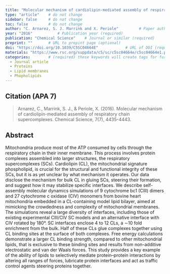 ```yaml
---
title: "Molecular mechanism of cardiolipin-mediated assembly of respiratory chain supercomplexes"          # Paper title (required)
type: "article"    # do not change
sidebar: false     # do not change
toc: false         # do not change
author: "C. Arnarez, S. J. Marrink and X. Periole"         # Paper authors (required)
year: "2016"           # Publication year (required)
publication: "Chemical Science"    # Journal or similar (required)
preprint: ""       # URL to prepint page (optional)  
doi: "https://doi.org/10.1039/C5SC04664E"            # URL of DOI (required)  
materials: "https://www.rsc.org/suppdata/c5/sc/c5sc04664e/c5sc04664e1.pdf"      # URL to suplementary info (optional)
categories:        # (required) these keywords will create tags for further filtering. 
  - Journal article
  - Proteins
  - Lipid membranes
  - Phopholipids
---
```


<!-- 
The info below is just an example. 

Both fields are required and they have to be replaced with the respective info for each paper. 

Please notice the `> ` symbol before the citation, it gives it additional styling.  
-->

## Citation (APA 7)      

> Arnarez, C., Marrink, S. J., & Periole, X. (2016). Molecular mechanism of cardiolipin-mediated assembly of respiratory chain supercomplexes. Chemical Science, 7(7), 4435-4443.

## Abstract

Mitochondria produce most of the ATP consumed by cells through the respiratory chain in their inner membrane. This process involves protein complexes assembled into larger structures, the respiratory supercomplexes (SCs). Cardiolipin (CL), the mitochondrial signature phospholipid, is crucial for the structural and functional integrity of these SCs, but it is as yet unclear by what mechanism it operates. Our data disclose the mechanism for bulk CL in gluing SCs, steering their formation, and suggest how it may stabilize specific interfaces. We describe self-assembly molecular dynamics simulations of 9 cytochrome bc1 (CIII) dimers and 27 cytochrome c oxidase (CIV) monomers from bovine heart mitochondria embedded in a CL-containing model lipid bilayer, aimed at mimicking the crowdedness and complexity of mitochondrial membranes. The simulations reveal a large diversity of interfaces, including those of existing experimental CIII/CIV SC models and an alternative interface with CIV rotated by 180°. SC interfaces enclose 4 to 12 CLs, a ∼10 fold enrichment from the bulk. Half of these CLs glue complexes together using CL binding sites at the surface of both complexes. Free energy calculations demonstrate a larger CL binding strength, compared to other mitochondrial lipids, that is exclusive to these binding sites and results from non-additive electrostatic and van der Waals forces. This study provides a key example of the ability of lipids to selectively mediate protein–protein interactions by altering all ranges of forces, lubricate protein interfaces and act as traffic control agents steering proteins together.